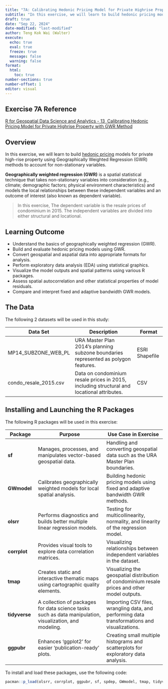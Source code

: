 ```yaml
---
title: "7A: Calibrating Hedonic Pricing Model for Private Highrise Property with GWR Method"
subtitle: "In this exercise, we will learn to build hedonic pricing models for private high-rise property using Geographically Weighted Regression (GWR) methods to account for non-stationary variables."
draft: true
date: "Sep 22, 2024"
date-modified: "last-modified"
author: Teng Kok Wai (Walter)
execute:
  echo: true
  eval: true
  freeze: true
  message: false
  warning: false
format:
  html:
    toc: true
number-sections: true
number-offset: 1
editor: visual
---
```


## Exercise 7A Reference

[R for Geospatial Data Science and Analytics - 13  Calibrating Hedonic Pricing Model for Private Highrise Property with GWR Method](https://r4gdsa.netlify.app/chap13.html)

## Overview

In this exercise, we will learn to build [hedonic pricing](https://www.investopedia.com/terms/h/hedonicpricing.asp) models for private high-rise property using Geographically Weighted Regression (GWR) methods to account for non-stationary variables.

**Geographically weighted regression (GWR)** is a spatial statistical technique that takes non-stationary variables into consideration (e.g., climate; demographic factors; physical environment characteristics) and models the local relationships between these independent variables and an outcome of interest (also known as dependent variable).

> In this exercise, The dependent variable is the resale prices of condominium in 2015. The independent variables are divided into either structural and locational.

## Learning Outcome

-   Understand the basics of geographically weighted regression (GWR).
-   Build and evaluate hedonic pricing models using GWR.
-   Convert geospatial and aspatial data into appropriate formats for analysis.
-   Perform exploratory data analysis (EDA) using statistical graphics.
-   Visualize the model outputs and spatial patterns using various R packages.
-   Assess spatial autocorrelation and other statistical properties of model residuals.
-   Compare and interpret fixed and adaptive bandwidth GWR models.

## The Data

The following 2 datasets will be used in this study:

| **Data Set**          | **Description**                                                                            | **Format**     |
|--------------|---------------------------------------------|--------------|
| MP14_SUBZONE_WEB_PL   | URA Master Plan 2014's planning subzone boundaries represented as polygon features.        | ESRI Shapefile |
| condo_resale_2015.csv | Data on condominium resale prices in 2015, including structural and locational attributes. | CSV            |

## Installing and Launching the R Packages

The following R packages will be used in this exercise:

| **Package**   | **Purpose**                                                                                             | **Use Case in Exercise**                                                                      |
|--------------|-------------------------------|---------------------------|
| **sf**        | Manages, processes, and manipulates vector-based geospatial data.                                       | Handling and converting geospatial data such as the URA Master Plan boundaries.               |
| **GWmodel**   | Calibrates geographically weighted models for local spatial analysis.                                   | Building hedonic pricing models using fixed and adaptive bandwidth GWR methods.               |
| **olsrr**     | Performs diagnostics and builds better multiple linear regression models.                               | Testing for multicollinearity, normality, and linearity of the regression model.              |
| **corrplot**  | Provides visual tools to explore data correlation matrices.                                             | Visualizing relationships between independent variables in the dataset.                       |
| **tmap**      | Creates static and interactive thematic maps using cartographic quality elements.                       | Visualizing the geospatial distribution of condominium resale prices and other model outputs. |
| **tidyverse** | A collection of packages for data science tasks such as data manipulation, visualization, and modeling. | Importing CSV files, wrangling data, and performing data transformations and visualizations.  |
| **ggpubr**    | Enhances 'ggplot2' for easier 'publication-ready' plots.                                                | Creating small multiple histograms and scatterplots for exploratory data analysis.            |

To install and load these packages, use the following code:

```r
pacman::p_load(olsrr, corrplot, ggpubr, sf, spdep, GWmodel, tmap, tidyverse, gtsummary)
```
